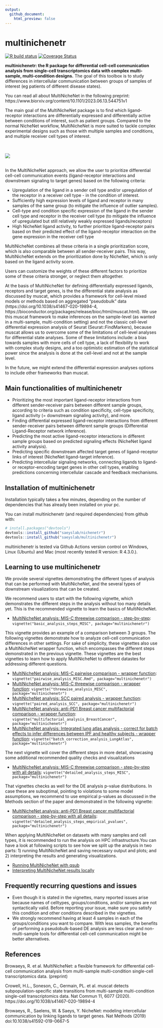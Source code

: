 ```yaml
---
output:
  github_document:
    html_preview: false
---
```


<!-- README.md is generated from README.Rmd. Please edit that file -->

<!-- github markdown built using
rmarkdown::render("README.Rmd",output_format = "md_document")
-->

# multinichenetr

<!-- badges: start -->
[![R build status](https://github.com/browaeysrobin/multinichenetr/workflows/R-CMD-check-bioc/badge.svg)](https://github.com/browaeysrobin/multinichenetr/actions)
[![Coverage Status](https://codecov.io/gh/browaeysrobin/multinichenetr/branch/master/graph/badge.svg?token=0X627I4TM7)](https://codecov.io/gh/browaeysrobin/multinichenetr)
<!-- badges: end -->

**multinichenetr: the R package for differential cell-cell communication analysis from single-cell transcriptomics data with complex multi-sample, multi-condition designs.** The goal of this toolbox is to study differences in intercellular communication between groups of samples of interest (eg patients of different disease states). 

You can read all about MultiNicheNet in the following preprint: https://www.biorxiv.org/content/10.1101/2023.06.13.544751v1 

The main goal of the MultiNicheNet package is to find which ligand-receptor interactions are differentially expressed and differentially active between conditions of interest, such as patient groups. Compared to the normal NicheNet workflow, MultiNicheNet is more suited to tackle complex experimental designs such as those with multiple samples and conditions, and multiple receiver cell types of interest.

<br><br>
![](vignettes/overview_figure.png)
<br><br>

In the MultiNicheNet approach, we allow the user to prioritize differential cell-cell communication events (ligand-receptor interactions and downstream signaling to target genes) based on the following criteria: 

* Upregulation of the ligand in a sender cell type and/or upregulation of the receptor in a receiver cell type - in the condition of interest.
* Sufficiently high expression levels of ligand and receptor in many samples of the same group (to mitigate the influence of outlier samples).
* Cell-type and condition specific expression of the ligand in the sender cell type and receptor in the receiver cell type (to mitigate the influence of upregulated but still relatively weakly expressed ligands/receptors)
* High NicheNet ligand activity, to further prioritize ligand-receptor pairs based on their predicted effect of the ligand-receptor interaction on the gene expression in the receiver cell type

MultiNicheNet combines all these criteria in a single prioritization score, which is also comparable between all sender-receiver pairs. This way, MultiNicheNet extends on the prioritization done by NicheNet, which is only based on the ligand activity score.

Users can customize the weights of these different factors to prioritize some of these criteria stronger, or neglect them altogether. 

At the basis of MultiNicheNet for defining differentially expressed ligands, receptors and target genes, is the the differential state analysis as discussed by muscat, which provides a framework for cell-level mixed models or methods based on aggregated “pseudobulk” data (https://doi.org/10.1038/s41467-020-19894-4, https://bioconductor.org/packages/release/bioc/html/muscat.html). We use this muscat framework to make inferences on the sample-level (as wanted in a multi-sample, multi-condition setting) and not the classic cell-level differential expression analysis of Seurat (Seurat::FindMarkers), because muscat allows us to overcome some of the limitations of cell-level analyses for differential state analyses. Some of these limitations include: a bias towards samples with more cells of cell type, a lack of flexibility to work with complex study designs, and a too optimistic estimation of the statistical power since the analysis is done at the cell-level and not at the sample level. 

In the future, we might extend the differential expression analyses options to include other frameworks than muscat.

## Main functionalities of multinichenetr

* Prioritizing the most important ligand-receptor interactions from different sender-receiver pairs between different sample groups, according to criteria such as condition specificity, cell-type specificity, ligand activity (= downstream signaling activity), and more.
* Finding differential expressed ligand-receptor interactions from different sender-receiver pairs between different sample groups (Differential Ligand-Receptor network inference).
* Predicting the most active ligand-receptor interactions in different sample groups based on predicted signaling effects (NicheNet ligand activity analysis).
* Predicting specific downstream affected target genes of ligand-receptor links of interest (NicheNet ligand-target inference).
* Predicting intercellular signaling networks, connecting ligands to ligand- or receptor-encoding target genes in other cell types, enabling predictions concerning intercellular cascade and feedback mechanisms.

## Installation of multinichenetr

Installation typically takes a few minutes, depending on the number of dependencies that has already been installed on your pc.

You can install multinichenetr (and required dependencies) from github with:

```r
# install.packages("devtools")
devtools::install_github("saeyslab/nichenetr")
devtools::install_github("saeyslab/multinichenetr")
```

multinichenetr is tested via Github Actions version control on Windows, Linux (Ubuntu) and Mac (most recently tested R version: R 4.3.0.).

## Learning to use multinichenetr

We provide several vignettes demonstrating the different types of analysis that can be performed with MultiNicheNet, and the several types of downstream visualizations that can be created.

We recommend users to start with the following vignette, which demonstrates the different steps in the analysis without too many details yet. This is the recommended vignette to learn the basics of MultiNicheNet.

* [MultiNicheNet analysis: MIS-C threewise comparison - step-by-step](vignettes/basic_analysis_steps_MISC.md): `vignette("basic_analysis_steps_MISC", package="multinichenetr")`

This vignette provides an example of a comparison between 3 groups. The following vignettes demonstrate how to analyze cell-cell communication differences in other settings. For sake of simplicity, these vignettes also use a MultiNicheNet wrapper function, which encompasses the different steps demonstrated in the previous vignette. These vignettes are the best vignettes to learn how to apply MultiNicheNet to different datastes for addressing different questions.

* [MultiNicheNet analysis: MIS-C pairwise comparison - wrapper function](vignettes/pairwise_analysis_MISC.md): `vignette("pairwise_analysis_MISC.Rmd", package="multinichenetr")`
* [MultiNicheNet analysis: MIS-C threewise comparison - wrapper function](vignettes/threewise_analysis_MISC.md): `vignette("threewise_analysis_MISC", package="multinichenetr")`
* [MultiNicheNet analysis: SCC paired analysis - wrapper function](vignettes/paired_analysis_SCC.md): `vignette("paired_analysis_SCC", package="multinichenetr")`
* [MultiNicheNet analysis: anti-PD1 Breast cancer multifactorial comparison - wrapper function](vignettes/multifactorial_analysis_BreastCancer.md): `vignette("multifactorial_analysis_BreastCancer", package="multinichenetr")`
* [MultiNicheNet analysis: Integrated lung atlas analysis - correct for batch effects to infer differences between IPF and healthy subjects - wrapper function](vignettes/batch_correction_analysis_LungAtlas.md): `vignette("batch_correction_analysis_LungAtlas", package="multinichenetr")`

The next vignette will cover the different steps in more detail, showcasing some additional recommended quality checks and visualizations

* [MultiNicheNet analysis: MIS-C threewise comparison - step-by-step with all details](vignettes/detailed_analysis_steps_MISC.md): `vignette("detailed_analysis_steps_MISC", package="multinichenetr")`

That vignettes checks as well for the DE analysis p-value distributions. In case these are suboptimal, pointing to violations to some model assumptions, we recommend to use empirical p-values as discussed in the Methods section of the paper and demonstrated in the following vignette:

* [MultiNicheNet analysis: anti-PD1 Breast cancer multifactorial comparison - step-by-step with all details](vignettes/detailed_analysis_steps_empirical_pvalues.md): `vignette("detailed_analysis_steps_empirical_pvalues", package="multinichenetr")`

When applying MultiNicheNet on datasets with many samples and cell types, it is recommended to run the analysis on HPC infrastructure.You can have a look at following scripts to see how we split up the analysis in two parts: 1) running MultiNicheNet and saving necessary output and plots; and 2) interpreting the results and generating visualizations.

* [Running MultiNicheNet with qsub](vignettes/2-multinichenet_prism_final_MSA.Rmd)
* [Interpreting MultiNicheNet results locally](vignettes/3-multinichenet_interpretation_MSA_final.Rmd)

## Frequently recurring questions and issues

* Even though it is stated in the vignettes, many reported issues arise because names of celltypes, groups/conditions, and/or samples are not syntactically valid. Before reporting your issue, make sure you satisfy this condition and other conditions described in the vignettes.
* We strongly recommend having at least 4 samples in each of the groups/conditions you want to compare. With less samples, the benefits of performing a pseudobulk-based DE analysis are less clear and non-multi-sample tools for differential cell-cell communication might be better alternatives. 

## References

Browaeys, R. et al. MultiNicheNet: a flexible framework for differential cell-cell communication analysis from multi-sample multi-condition single-cell transcriptomics data. (preprint)

Crowell, H.L., Soneson, C., Germain, PL. et al. muscat detects subpopulation-specific state transitions from multi-sample multi-condition single-cell transcriptomics data. Nat Commun 11, 6077 (2020). https://doi.org/10.1038/s41467-020-19894-4

Browaeys, R., Saelens, W. & Saeys, Y. NicheNet: modeling intercellular communication by linking ligands to target genes. Nat Methods (2019) doi:10.1038/s41592-019-0667-5
